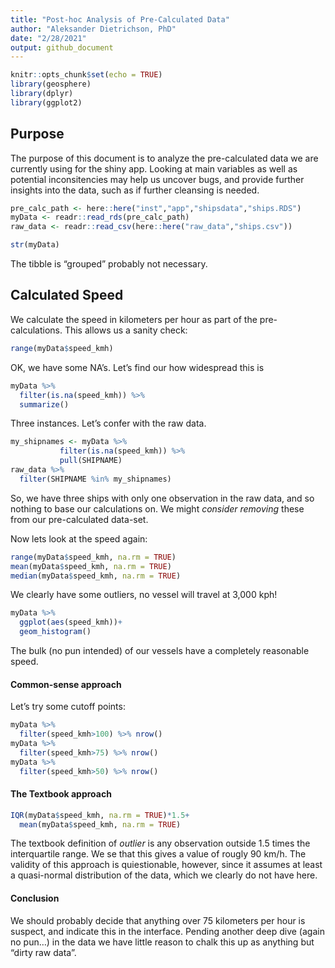 ```yaml
---
title: "Post-hoc Analysis of Pre-Calculated Data"
author: "Aleksander Dietrichson, PhD"
date: "2/28/2021"
output: github_document
---
```


```r
knitr::opts_chunk$set(echo = TRUE)
library(geosphere)
library(dplyr)
library(ggplot2)
```



## Purpose

The purpose of this document is to analyze the pre-calculated data we are currently using for the shiny app. Looking at main variables as well as potential inconsitencies may help us uncover bugs, and provide further insights into the data, such as if further cleansing is needed.


```r
pre_calc_path <- here::here("inst","app","shipsdata","ships.RDS")
myData <- readr::read_rds(pre_calc_path)
raw_data <- readr::read_csv(here::here("raw_data","ships.csv"))
```

```r
str(myData)
```

The tibble is "grouped" probably not necessary.

## Calculated Speed

We calculate the speed in kilometers per hour as part of the pre-calculations. This allows us a sanity check:

```r
range(myData$speed_kmh)
```

OK, we have some NA's. Let's find our how widespread this is

```r
myData %>% 
  filter(is.na(speed_kmh)) %>% 
  summarize()
```

Three instances. Let's confer with the raw data.


```r
my_shipnames <- myData %>% 
           filter(is.na(speed_kmh)) %>% 
           pull(SHIPNAME)
raw_data %>% 
  filter(SHIPNAME %in% my_shipnames)
```

So, we have three ships with only one observation in the raw data, and so nothing to base our calculations on. We might *consider removing* these from our pre-calculated data-set.


Now lets look at the speed again:

```r
range(myData$speed_kmh, na.rm = TRUE)
mean(myData$speed_kmh, na.rm = TRUE)
median(myData$speed_kmh, na.rm = TRUE)
```

We clearly have some outliers, no vessel will travel at 3,000 kph!

```r
myData %>% 
  ggplot(aes(speed_kmh))+
  geom_histogram()
```

The bulk (no pun intended) of our vessels have a completely reasonable speed. 


#### Common-sense approach

Let's try some cutoff points:

```r
myData %>% 
  filter(speed_kmh>100) %>% nrow()
myData %>% 
  filter(speed_kmh>75) %>% nrow()
myData %>% 
  filter(speed_kmh>50) %>% nrow()

```

#### The Textbook approach

```r
IQR(myData$speed_kmh, na.rm = TRUE)*1.5+
  mean(myData$speed_kmh, na.rm = TRUE)
```

The textbook definition of *outlier* is any observation outside 1.5 times the interquartile range. We se that this gives a value of rougly 90 km/h. The validity of this approach is quiestionable, however, since it assumes at least a quasi-normal distribution of the data, which we clearly do not have here. 

#### Conclusion

We should probably decide that anything over 75 kilometers per hour is suspect, and indicate this in the interface. Pending another deep dive (again no pun...) in the data we have little reason to chalk this up as anything but "dirty raw data".